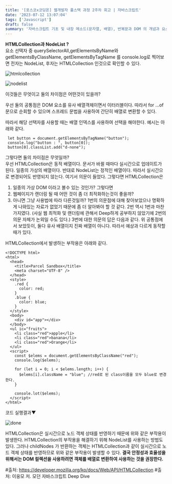 ```yaml
---
title: '[포스코x코딩온] 웹개발자 풀스택 과정 2주차 회고 | 자바스크립트'
date: '2023-07-12 13:07:04'
tags: ['Javascript']
draft: false
summary: '자바스크립트 기초 및 내장 메소드(문자열, 배열), 반복문과 DOM 의 개념과 요소선택을 하는 자바스크립트 문법'
---
```


<strong>HTMLCollection과 NodeList ?</strong> <br />
요소 선택자 중 querySelectorAll,getElementsByName와 getElementsByClassName, getElementsByTagName 를
console.log로 찍어보면 전자는 NodeList, 후자는 HTMLCollection 인것으로 확인할 수 있다.

![htmlcollection](/static/images/htmlcollection.png)

![nodelist](/static/images/nodelist.png)

이것들은 무엇이고 둘의 차이점은 어떤것이 있을까?

우선 둘의 공통점은 DOM 요소를 유사 배열객체이면서 이터러블이다. 따라서 for ...of 문으로 순회할 수 있으며 스프레드 문법을 사용하여 간단히 배열로 변환할 수 있다.

따라서 해당 선택자를 사용할 때는 배열 인덱스를 사용하여 선택을 해야한다. 예시는 아래와 같다.

```
 let button = document.getElementsByTagName("button");
 console.log("button : ", button[0]);
 button[0].classList.add("d-none");
```

그렇다면 둘의 차이점은 무엇일까? <br/>
우선 HTMLCollection은 동적 배열이다. 문서가 바뀔 때마다 실시간으로 업데이트가 된다. 일종의 가상의 배열이다. 반대로 NodeList는 정적인 배열이다. 따라서 실시간으로 변경되어도 반영되지 않는다. 여기서 의문이 들었다. 그렇다면 HTMLCollection은

1. 일종의 가상 DOM 이라고 볼수 있는 것인가? 그렇다면
2. 웹페이지가 랜더링 될 때 어떤 것이 좀 더 최적화하는것이 좋을까?
3. 아니면 그냥 사용법에 따라 다른것일까? 1번의 의문점에 대해 찾아보았으나 명확하게 나와있는 자료가 없었기 때문에 좀 더 알아봐야 할 것 같다. 2번 역시 1번과 마찬가지였다. (사실 웹 최적화 및 랜더링에 관해서 Deep하게 공부하지 않았기에 2번의 의문 자체가 논외일 수도 있다.)
   3번에 대한 의문의 답은 다음과 같다. 위 공통점에서 보았듯이, 둘다 유사 배열이지 진짜 배열이 아니다. 따라서 예상과 다르게 동작할 때가 있다.

HTMLCollection에서 발생하는 부작용은 아래와 같다.

```
<!DOCTYPE html>
<html>
  <head>
    <title>Parcel Sandbox</title>
    <meta charset="UTF-8" />
  </head>
  <style>
    .red {
      color: red;
    }
    .blue {
      color: blue;
    }
  </style>
  <body>
    <div id="app"></div>
  </body>
  <ul ic="fruits">
    <li class="red">apple</li>
    <li class="red">banana</li>
    <li class="red">Orange</li>
  </ul>
  <script>
    const $elems = document.getElementsByClassName("red");
    console.log($elems);

    for (let i = 0; i < $elems.length; i++) {
      $elems[i].className = "blue"; //red로 된 class이름을 모두 blue로 변경한다.
    }

    console.lot($elems);
  </script>
</html>
```

코드 실행결과▼

![done](/static/images/done.png)

HTMLCollection은 실시간으로 노드 객체 상태를 반영하기 때문에 위와 같은 부작용이 발생한다. HTMLCollection의 부작용을 해결하기 위해 NodeList를 사용하는 방법도 있다. 그러나 childNodes 가 반환하는 객체는 HTMLCollection과 같이 실시간으로 노드 객체 상태를 반영하므로 위와 같은 부작용이 발생할 수 있다. **결국 안정성과 효율성을 위해서는 DOM 컬렉션을 사용하려면 객체를 배열로 변환하여 사용하는 것을 권장한다.**

#출처: https://developer.mozilla.org/ko/docs/Web/API/HTMLCollection #출처: 이웅모 저. 모던 자바스크립트 Deep Dive
